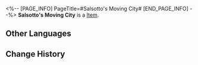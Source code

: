 <%-- [PAGE_INFO]
PageTitle=#Salsotto's Moving City#
[END_PAGE_INFO] --%>
{{Item Infobox
|id          = 43065
|image       = Item Salsotto's Moving City.png
|type        = 
|invCategory = Relics
|rarity      = 3
|effect      = 
|description = Enclosed within the plane is one of Salsotto's last remaining moving cities &mdash; Tumbleweed. This city never stopped and barely escaped from a fate of being swallowed up either by the dark night or the midnight sun.
|source1     = [[Simulated Universe]]: World 6 - Immersion Device Redemption
}}
'''Salsotto's Moving City''' is a [[Item]].

==Other Languages==
{{Other Languages
|en   = Salsotto's Moving City
|zhs  = 萨尔索图的移动城市
|zht  = 薩爾索圖的移動城市
|ja   = サルソットの移動都市
|ko   = 살소토의 움직이는 도시
|es   = Ciudad móvil de Salsotto
|fr   = Ville mouvante de Salsotto
|ru   = Движущийся город Салсотто
|th   = Salsotto's Moving City
|vi   = Thành Phố Chuyển Động Salsotto
|de   = Die fliegende Stadt von Salsotto
|id   = Salsotto's Moving City
|pt   = Cidade Móvel de Salsotto
}}

==Change History==
{{Change History|1.0}}